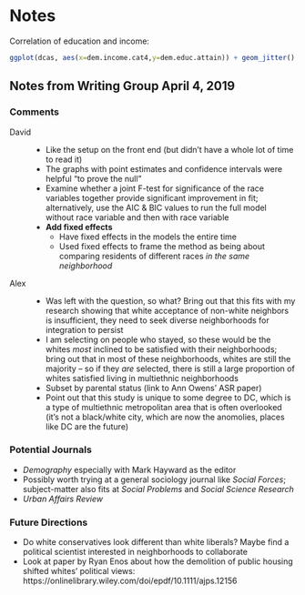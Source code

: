 # Notes
Correlation of education and income: 

```{r, echo=TRUE, include=TRUE}
ggplot(dcas, aes(x=dem.income.cat4,y=dem.educ.attain)) + geom_jitter()
```

## Notes from Writing Group April 4, 2019

### Comments

David

:   * Like the setup on the front end (but didn't have a whole lot of time to read it)
    * The graphs with point estimates and confidence intervals were helpful "to prove the null"
    * Examine whether a joint F-test for significance of the race variables together provide significant improvement in fit; alternatively, use the AIC & BIC values to run the full model without race variable and then with race variable
    * **Add fixed effects** 
        * Have fixed effects in the models the entire time
        * Used fixed effects to frame the method as being about comparing residents of different races *in the same neighborhood* 
        
Alex

:   * Was left with the question, so what? Bring out that this fits with my research showing that white acceptance of non-white neighbors is insufficient, they need to seek diverse neighborhoods for integration to persist
    * I am selecting on people who stayed, so these would be the whites *most* inclined to be satisfied with their neighborhoods; bring out that in most of these neighborhoods, whites are still the majority -- so if they *are* selected, there is still a large proportion of whites satisfied living in multiethnic neighborhoods
    * Subset by parental status (link to Ann Owens' ASR paper)
    * Point out that this study is unique to some degree to DC, which is a type of multiethnic metropolitan area that is often overlooked (it's not a black/white city, which are now the anomolies, places like DC are the future)

### Potential Journals

* *Demography* especially with Mark Hayward as the editor
* Possibly worth trying at a general sociology journal like *Social Forces*; subject-matter also fits at *Social Problems* and *Social Science Research* 
* *Urban Affairs Review*
    
### Future Directions

* Do white conservatives look different than white liberals? Maybe find a political scientist interested in neighborhoods to collaborate
* Look at paper by Ryan Enos about how the demolition of public housing shifted whites' political views: https://onlinelibrary.wiley.com/doi/epdf/10.1111/ajps.12156
